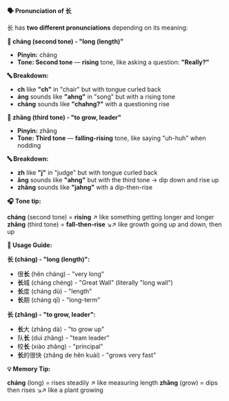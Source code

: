 **🗣️ Pronunciation of 长**

长 has **two different pronunciations** depending on its meaning:

**📍 cháng (second tone) - "long (length)"**

- **Pinyin:** cháng
- **Tone: Second tone** — **rising** tone, like asking a question: **"Really?"**

**🔤 Breakdown:**

- **ch** like **"ch"** in "chair" but with tongue curled back
- **áng** sounds like **"ahng"** in "song" but with a rising tone
- **cháng** sounds like **"chahng?"** with a questioning rise

**📍 zhǎng (third tone) - "to grow, leader"**

- **Pinyin:** zhǎng
- **Tone: Third tone** — **falling-rising** tone, like saying "uh-huh" when nodding

**🔤 Breakdown:**

- **zh** like **"j"** in "judge" but with tongue curled back
- **ǎng** sounds like **"ahng"** but with the third tone → dip down and rise up
- **zhǎng** sounds like **"jahng"** with a dip-then-rise

**🎧 Tone tip:**

**cháng** (second tone) = **rising** ↗️ like something getting longer and longer **zhǎng** (third
tone) = **fall-then-rise** ↘️↗️ like growth going up and down, then up

**📝 Usage Guide:**

**长 (cháng) - "long (length)":**

- 很**长** (hěn cháng) - "very long"
- **长**城 (cháng chéng) - "Great Wall" (literally "long wall")
- **长**度 (cháng dù) - "length"
- **长**期 (cháng qī) - "long-term"

**长 (zhǎng) - "to grow, leader":**

- **长**大 (zhǎng dà) - "to grow up"
- 队**长** (duì zhǎng) - "team leader"
- 校**长** (xiào zhǎng) - "principal"
- **长**的很快 (zhǎng de hěn kuài) - "grows very fast"

**💡 Memory Tip:**

**cháng** (long) = rises steadily ↗️ like measuring length **zhǎng** (grow) = dips then rises ↘️↗️
like a plant growing
